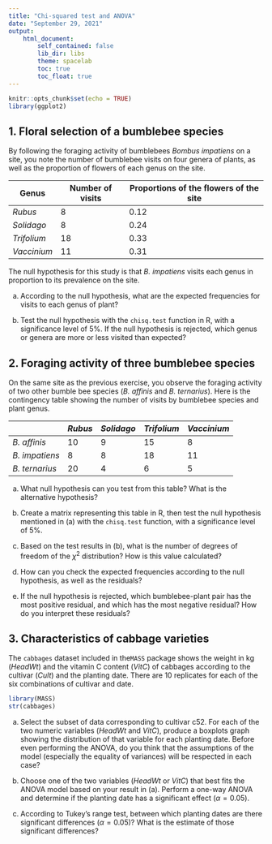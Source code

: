 ```yaml
---
title: "Chi-squared test and ANOVA"
date: "September 29, 2021"
output:
    html_document:
        self_contained: false
        lib_dir: libs
        theme: spacelab
        toc: true
        toc_float: true
---
```


```r
knitr::opts_chunk$set(echo = TRUE)
library(ggplot2)
```


## 1. Floral selection of a bumblebee species

By following the foraging activity of bumblebees *Bombus impatiens* on a site, you note the number of bumblebee visits on four genera of plants, as well as the proportion of flowers of each genus on the site.

| Genus | Number of visits | Proportions of the flowers of the site |
|---------+ ---+ ------|
| *Rubus* | 8 | 0.12 |
| *Solidago* | 8 | 0.24 |
| *Trifolium* | 18 | 0.33 |
| *Vaccinium* | 11 | 0.31 |

The null hypothesis for this study is that *B. impatiens* visits each genus in proportion to its prevalence on the site.

a) According to the null hypothesis, what are the expected frequencies for visits to each genus of plant?

b) Test the null hypothesis with the `chisq.test` function in R, with a significance level of 5%. If the null hypothesis is rejected, which genus or genera are more or less visited than expected?


## 2. Foraging activity of three bumblebee species

On the same site as the previous exercise, you observe the foraging activity of two other bumble bee species (*B. affinis* and *B. ternarius*). Here is the contingency table showing the number of visits by bumblebee species and plant genus.

| | *Rubus* | *Solidago* | *Trifolium* | *Vaccinium* |
|-+---------+------------+-------------+-------------|
| *B. affinis* | 10 | 9 | 15 | 8 |
| *B. impatiens* | 8 | 8 | 18 | 11 |
| *B. ternarius* | 20 | 4 | 6 | 5 |

a) What null hypothesis can you test from this table? What is the alternative hypothesis?

b) Create a matrix representing this table in R, then test the null hypothesis mentioned in (a) with the `chisq.test` function, with a significance level of 5%.

c) Based on the test results in (b), what is the number of degrees of freedom of the $\chi^2$ distribution? How is this value calculated?

d) How can you check the expected frequencies according to the null hypothesis, as well as the residuals?

e) If the null hypothesis is rejected, which bumblebee-plant pair has the most positive residual, and which has the most negative residual? How do you interpret these residuals?


## 3. Characteristics of cabbage varieties

The `cabbages` dataset included in the` MASS` package shows the weight in kg (*HeadWt*) and the vitamin C content (*VitC*) of cabbages according to the cultivar (*Cult*) and the planting date. There are 10 replicates for each of the six combinations of cultivar and date.

```r
library(MASS)
str(cabbages)
```

a) Select the subset of data corresponding to cultivar c52. For each of the two numeric variables (*HeadWt* and *VitC*), produce a boxplots graph showing the distribution of that variable for each planting date. Before even performing the ANOVA, do you think that the assumptions of the model (especially the equality of variances) will be respected in each case?

b) Choose one of the two variables (*HeadWt* or *VitC*) that best fits the ANOVA model based on your result in (a). Perform a one-way ANOVA and determine if the planting date has a significant effect ($\alpha = 0.05$).

c) According to Tukey's range test, between which planting dates are there significant differences ($\alpha = 0.05$)? What is the estimate of those significant differences?
